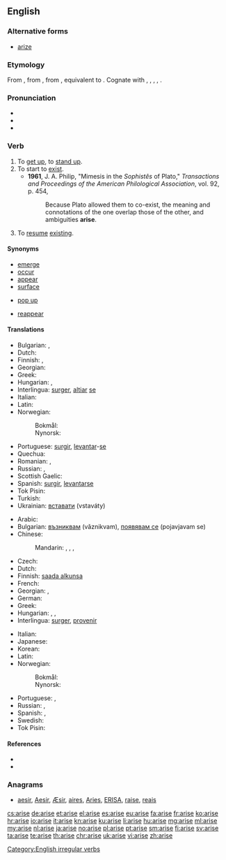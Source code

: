 {{also|ärise}}
==English==

===Alternative forms===
* [[arize]] {{qualifier|obsolete}}

===Etymology===
From {{etyl|enm|en}} {{term|arisen|lang=enm}}, from {{etyl|ang|en}} {{term/t|ang|ārīsan||to arise, get up; rise; spring from, originate; spring up, ascend}}, from {{etyl|gem-pro|en}} {{term/t|gem-pro|*uzrīsaną||to rise up, arise}}, equivalent to {{prefix|a|rise}}. Cognate with {{etyl|sco|-}} {{term|arise|lang=sco}}, {{term|aryse||to arise, rise up, come into existence|lang=sco}}, {{etyl|gml|-}} {{term/t|gml|errīsen||to stand up, arise}}, {{etyl|goh|-}} {{term/t|goh|irrīsan||to rise up, fall}}, {{etyl|got|-}} {{term|||tr=urreisan|to arise|lang=got}}. {{rfscript|got}}

===Pronunciation===
* {{IPA|/əˈraɪz/}}
* {{audio|en-us-arise.ogg|Audio (US)}}
* {{rhymes|aɪz}}

===Verb===
{{en-verb|arises|arising|arose|arisen}}

# To [[get up]], to [[stand up]].
# To start to [[exist]].
#* '''1961''', J. A. Philip,  "Mimesis in the ''Sophistês'' of Plato," ''Transactions and Proceedings of the American Philological Association'', vol. 92, p. 454,
#*: Because Plato allowed them to co-exist, the meaning and connotations of the one overlap those of the other, and ambiguities '''arise'''.
# To [[resume]] [[exist]]ing.

====Synonyms====
* [[emerge]]
* [[occur]]
* [[appear]]
* [[surface#Verb|surface]]
* {{qualifier|idiomatic}} [[pop up]]
* {{sense|resume existing}} [[reappear]]

====Translations====
{{trans-top|get up, stand up}}
* Bulgarian: {{t+|bg|излизам|tr=izlizam}}, {{t+|bg|произлизам|tr=proizlizam}}
* Dutch: {{t+|nl|opstaan}}
* Finnish: {{t+|fi|nousta}}, {{t+|fi|syntyä}}
* Georgian: {{t-|ka|ადგომა|sc=Geor}}
* Greek: {{t|el|σηκώνομαι}}
* Hungarian: {{t+|hu|felkel}}, {{t+|hu|felemelkedik}}
* Interlingua: [[surger]], [[altiar]] [[se]]
* Italian: {{t+|it|sorgere}}
* Latin: {{t-|la|surgere}}
* Norwegian:
*: Bokmål: {{t+|nb|stå opp}}
*: Nynorsk: {{t-|nn|stå opp}}
{{trans-mid}}
* Portuguese: [[surgir]], [[levantar]]-[[se#Portuguese|se]]
* Quechua: {{t-|qu|hatariy}}
* Romanian: {{t+|ro|ridica}},  {{t-|ro|scula}}
* Russian: {{t+|ru|вставать|tr=vstavát’|sc=Cyrl}} {{impf}}, {{t+|ru|встать|tr=vstat'|sc=Cyrl}} {{pf.}}
* Scottish Gaelic: {{t-|gd|èirich}}
* Spanish: [[surgir]], [[levantar]][[se#Spanish|se]]
* Tok Pisin: {{t-|tpi|kamap}}
* Turkish: {{t+|tr|kalkmak}}
* Ukrainian: [[вставати]] (vstaváty)
{{trans-bottom}}

{{trans-top|start to exist, originate}}
* Arabic: {{t-|ar|نهض|tr=náhaɖa|sc=Arab}}
* Bulgarian: [[възниквам]] (vǎznikvam), [[появявам се]] (pojavjavam se)
* Chinese:
*: Mandarin: {{t|cmn|起來|sc=Hani}}, {{t|cmn|起来|tr=qǐlái|sc=Hani}}, {{t|cmn|產生|sc=Hani}}, {{t|cmn|产生|tr=chǎnshēng|sc=Hani}}
* Czech: {{t+|cs|vzniknout}}
* Dutch: {{t+|nl|ontstaan}}
* Finnish: [[saada alkunsa]]
* French: {{t+|fr|surgir}}
* Georgian: {{t-|ka|აღმოცენება|sc=Geor}}, {{t-|ka|წამოჭრა|sc=Geor}}
* German: {{t+|de|entstehen}}
* Greek: {{t|el|ανακύπτω}}
* Hungarian: {{t+|hu|fakad}}, {{t+|hu|ered}}, {{t+|hu|származik}}
* Interlingua: [[surger]], [[provenir]]
{{trans-mid}}
* Italian: {{t+|it|sorgere}}
* Japanese: {{t+|ja|起こる|tr=おこる, okoru|sc=Jpan}}
* Korean: {{t+|ko|일어나다|tr=ireonada|sc=Kore}}
* Latin: {{t-|la|surgere}}
* Norwegian:
*: Bokmål: {{t-|nb|oppstå}}
*: Nynorsk: {{t-|nn|oppstå}}
* Portuguese: {{t+|pt|surgir}}, {{t+|pt|provir}}
* Russian: {{t+|ru|возникать|tr=voznikát’|sc=Cyrl}} {{impf}}, {{t+|ru|возникнуть|tr=vozníknut’|sc=Cyrl}} {{pf.}}
* Spanish: {{t+|es|surgir}}, {{t-|es|provenir}}
* Swedish: {{t+|sv|uppstå}}
* Tok Pisin: {{t-|tpi|kamap}}
{{trans-bottom}}

====References====
* {{R:Century 1911}}
* {{R:Webster 1913}}

===Anagrams===
* [[aesir#English|aesir]], [[Aesir#English|Aesir]], [[Æsir#English|Æsir]], [[aires#English|aires]], [[Aries#English|Aries]], [[ERISA#English|ERISA]], [[raise#English|raise]], [[reais#English|reais]]

[[Category:English irregular verbs]]

[[cs:arise]]
[[de:arise]]
[[et:arise]]
[[el:arise]]
[[es:arise]]
[[eu:arise]]
[[fa:arise]]
[[fr:arise]]
[[ko:arise]]
[[hr:arise]]
[[io:arise]]
[[it:arise]]
[[kn:arise]]
[[ku:arise]]
[[li:arise]]
[[hu:arise]]
[[mg:arise]]
[[ml:arise]]
[[my:arise]]
[[nl:arise]]
[[ja:arise]]
[[no:arise]]
[[pl:arise]]
[[pt:arise]]
[[sm:arise]]
[[fi:arise]]
[[sv:arise]]
[[ta:arise]]
[[te:arise]]
[[th:arise]]
[[chr:arise]]
[[uk:arise]]
[[vi:arise]]
[[zh:arise]]